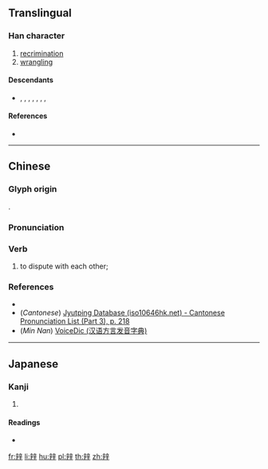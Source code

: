 {{character info/new}}
==Translingual==

===Han character===
{{Han char|rn=160|rad=辛|as=07|sn=14|four=|canj=YJYTJ|ids=⿰辛辛}}

# [[recrimination]]
# [[wrangling]]

====Descendants====
* {{zh-l|辯}}, {{zh-l|辦}}, {{zh-l|辮}}, {{zh-l|辨}}, {{zh-l|辧}}, {{zh-l|辬}}, {{zh-l|瓣}}, {{zh-l|𥌊}}

====References====
* {{Han ref|kx=1251.100|dkj=38644|dj=1731.020|hdz=64040.030|uh=8FA1|ud=36769}}

----

==Chinese==
{{zh-forms}}

===Glyph origin===
{{Han etym}}
{{Han compound|辛|辛|ls=ic}}.

===Pronunciation===
{{zh-pron
|m=biàn
|c=bin6
|h=
|mn=piān
|w=
|mc=y
|oc=y
|cat=v
}}

===Verb===
{{zh-verb}}

# {{lb|zh|obsolete|of criminals}} to dispute with each other; {{zh-alt-form|辯|nocap=y}}

===References===
* {{R:twedu|C14335}}
* (''Cantonese'') [http://www.iso10646hk.net/jp/document/download.jsp Jyutping Database (iso10646hk.net) - Cantonese Pronunciation List (Part 3), p. 218]
* (''Min Nan'') [http://cn.voicedic.com/ VoiceDic (汉语方言发音字典)]

----

==Japanese==

===Kanji===
{{ja-kanji|grade=|rs=辛07}}

# {{defn|lang=ja|sort=辛07}}

====Readings====
* {{ja-readings|on=[[へん]] (hen), [[べん]] (ben)|kun=[[うったえる]] (uttaeru)}}

[[fr:辡]]
[[li:辡]]
[[hu:辡]]
[[pl:辡]]
[[th:辡]]
[[zh:辡]]